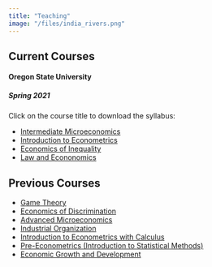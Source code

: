 ```yaml
---
title: "Teaching"
image: "/files/india_rivers.png"
---
```


<!-- blogdown::hugo_build() -->
<!-- blogdown::serve_site() -->


## Current Courses 
#### Oregon State University
##### Spring 2021
Click on the course title to download the syllabus:

- [Intermediate Microeconomics](/files/syllabus_311_spring2021.pdf)
- [Introduction to Econometrics](/files/syllabus_spring_2021.pdf)
- [Economics of Inequality](/files/syllabus_491-599_spring2021.pdf)
- [Law and Econonomics](/files/syllabus_461_spring2021.pdf)

## Previous Courses
- [Game Theory](/files/syllabus_420_winter2021.pdf)
- [Economics of Discrimination](/files/syllabus_383_winter2021.pdf)
- [Advanced Microeconomics](/files/syllabus_411_fall2020.pdf)
- [Industrial Organization](/files/syllabus_460_fall2020.pdf)
- [Introduction to Econometrics with Calculus](/files/syllabus_427_winter2020.pdf)
- [Pre-Econometrics (Introduction to Statistical Methods)](/files/syllabus_423_fall2019.pdf)
- [Economic Growth and Development](/files/syllabus_499.pdf)




